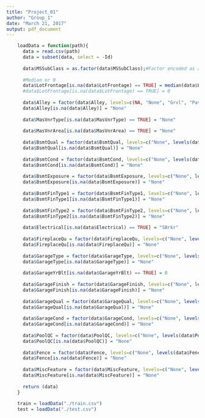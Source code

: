 ```yaml
---
title: "Project_01"
author: "Group_1"
date: "March 21, 2017"
output: pdf_document
---
```



```r
    loadData = function(path){
      data = read.csv(path)
      data = subset(data, select = -Id)
      
      data$MSSubClass = as.factor(data$MSSubClass);#Factor encoded as a numeric value
      
      #Median or 0
      data$LotFrontage[is.na(data$LotFrontage) == TRUE] = median(data$LotFrontage[!is.na(data$LotFrontage)])
      #data$LotFrontage[is.na(data$LotFrontage) == TRUE] = 0
      
      data$Alley = factor(data$Alley, levels=c(NA, "None", "Grvl", "Pave"))
      data$Alley[is.na(data$Alley)] = "None"
      
      data$MasVnrType[is.na(data$MasVnrType) == TRUE] = "None"
      
      data$MasVnrArea[is.na(data$MasVnrArea) == TRUE] = "None"
      
      data$BsmtQual = factor(data$BsmtQual, levels=c("None", levels(data$BsmtQual)))
      data$BsmtQual[is.na(data$BsmtQual)] = "None"
      
      data$BsmtCond = factor(data$BsmtCond, levels=c("None", levels(data$BsmtCond)))
      data$BsmtCond[is.na(data$BsmtCond)] = "None"
      
      data$BsmtExposure = factor(data$BsmtExposure, levels=c("None", levels(data$BsmtExposure)))
      data$BsmtExposure[is.na(data$BsmtExposure)] = "None"
      
      data$BsmtFinType1 = factor(data$BsmtFinType1, levels=c("None", levels(data$BsmtFinType1)))
      data$BsmtFinType1[is.na(data$BsmtFinType1)] = "None"
      
      data$BsmtFinType2 = factor(data$BsmtFinType2, levels=c("None", levels(data$BsmtFinType2)))
      data$BsmtFinType2[is.na(data$BsmtFinType2)] = "None"
      
      data$Electrical[is.na(data$Electrical) == TRUE] = "SBrkr"
      
      data$FireplaceQu = factor(data$FireplaceQu, levels=c("None", levels(data$FireplaceQu)))
      data$FireplaceQu[is.na(data$FireplaceQu)] = "None"
      
      data$GarageType = factor(data$GarageType, levels=c("None", levels(data$GarageType)))
      data$GarageType[is.na(data$GarageType)] = "None"
      
      data$GarageYrBlt[is.na(data$GarageYrBlt) == TRUE] = 0
      
      data$GarageFinish = factor(data$GarageFinish, levels=c("None", levels(data$GarageFinish)))
      data$GarageFinish[is.na(data$GarageFinish)] = "None"
      
      data$GarageQual = factor(data$GarageQual, levels=c("None", levels(data$GarageQual)))
      data$GarageQual[is.na(data$GarageQual)] = "None"
      
      data$GarageCond = factor(data$GarageCond, levels=c("None", levels(data$GarageCond)))
      data$GarageCond[is.na(data$GarageCond)] = "None"
      
      data$PoolQC = factor(data$PoolQC, levels=c("None", levels(data$PoolQC)))
      data$PoolQC[is.na(data$PoolQC)] = "None"
      
      data$Fence = factor(data$Fence, levels=c("None", levels(data$Fence)))
      data$Fence[is.na(data$Fence)] = "None"
      
      data$MiscFeature = factor(data$MiscFeature, levels=c("None", levels(data$MiscFeature)))
      data$MiscFeature[is.na(data$MiscFeature)] = "None"
    
      return (data)
    }
    
    train = loadData("./train.csv")
    test = loadData("./test.csv")
```

```r

```

